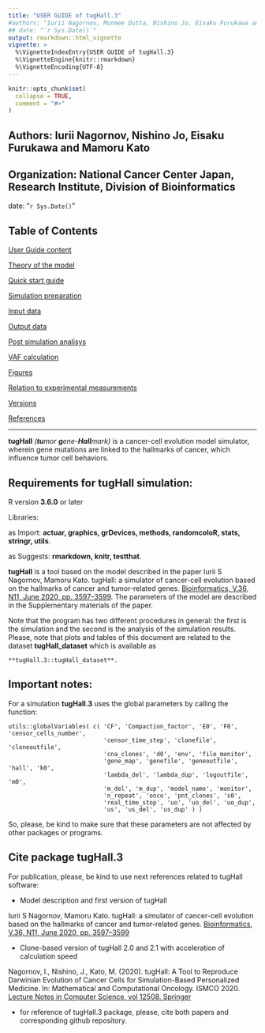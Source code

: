 ```yaml
---
title: "USER GUIDE of tugHall.3"
#authors: "Iurii Nagornov, Munmee Dutta, Nishino Jo, Eisaku Furukawa and Mamoru Kato"
## date: "`r Sys.Date()`"
output: rmarkdown::html_vignette
vignette: >
  %\VignetteIndexEntry{USER GUIDE of tugHall.3}
  %\VignetteEngine{knitr::rmarkdown}
  %\VignetteEncoding{UTF-8}
---
```


```r
knitr::opts_chunk$set(
  collapse = TRUE,
  comment = "#>"
)
```


## Authors: Iurii Nagornov, Nishino Jo, Eisaku Furukawa and Mamoru Kato

## Organization: National Cancer Center Japan, Research Institute, Division of Bioinformatics

date: "`r Sys.Date()`"

## Table of Contents

[User Guide content](A_User_Guide.html)

[Theory of the model](B_Theory.html)

[Quick start guide](C_Quick_start.html)

[Simulation preparation](D_Simulation.html)

[Input data](E_Input.html)

[Output data](F_Output.html)

[Post simulation analisys](G_Analisys.html)

[VAF calculation](H_VAF.html)

[Figures](I_Figures.html)

[Relation to experimental measurements](J_Relation.html)

[Versions](K_Versions.html)

[References](L_References.html)


---


**tugHall** _(**tu**mor **g**ene-**Hall**mark)_ is a cancer-cell evolution model simulator, wherein gene mutations are linked to the hallmarks of cancer, which influence tumor cell behaviors. 


## Requirements for tugHall simulation:

R version **3.6.0** or later

Libraries: 

as Import: **actuar, graphics, grDevices, methods, randomcoloR, stats, stringr, utils**.

as Suggests: **rmarkdown, knitr, testthat**.

**tugHall** is a tool based on the model described in the paper
Iurii S Nagornov,  Mamoru Kato. tugHall: a simulator of cancer-cell evolution based on the hallmarks of cancer and tumor-related genes. 
[Bioinformatics, V.36, N11, June 2020, pp. 3597–3599](https://doi.org/10.1093/bioinformatics/btaa182). 
The parameters of the model are described in the Supplementary materials of the paper. 

Note that the program has two different procedures in general: the first is the simulation and the second is the analysis of the simulation results.
Please, note that plots and tables of this document are related to the dataset **tugHall_dataset** which is available as 

    **tugHall.3::tugHall_dataset**. 


## Important notes:

For a simulation **tugHall.3** uses the global parameters by calling the function:

    utils::globalVariables( c( 'CF', 'Compaction_factor', 'E0', 'F0', 'censor_cells_number',
                               'censor_time_step', 'clonefile', 'cloneoutfile',
                               'cna_clones', 'd0', 'env', 'file_monitor',
                               'gene_map', 'genefile', 'geneoutfile', 'hall', 'k0',
                               'lambda_del', 'lambda_dup', 'logoutfile', 'm0',
                               'm_del', 'm_dup', 'model_name', 'monitor',
                               'n_repeat', 'onco', 'pnt_clones', 's0',
                               'real_time_stop', 'uo', 'uo_del', 'uo_dup',
                               'us', 'us_del', 'us_dup' ) )

So, please, be kind to make sure that these parameters are not affected by other packages or programs.


## Cite package tugHall.3

For publication, please, be kind to use next references related to tugHall software:

- Model description and first version of tugHall

Iurii S Nagornov,  Mamoru Kato. tugHall: a simulator of cancer-cell evolution based on the hallmarks of cancer and tumor-related genes. 
[Bioinformatics, V.36, N11, June 2020, pp. 3597–3599](https://doi.org/10.1093/bioinformatics/btaa182)

- Clone-based version of tugHall 2.0 and 2.1 with acceleration of calculation speed

Nagornov, I., Nishino, J., Kato, M. (2020). tugHall: A Tool to Reproduce Darwinian Evolution of Cancer Cells for Simulation-Based Personalized Medicine. In: Mathematical and Computational Oncology. ISMCO 2020. 
[Lecture Notes in Computer Science, vol 12508. Springer](https://doi.org/10.1007/978-3-030-64511-3_7)

- for reference of tugHall.3 package, please, cite both papers and corresponding github repository.





